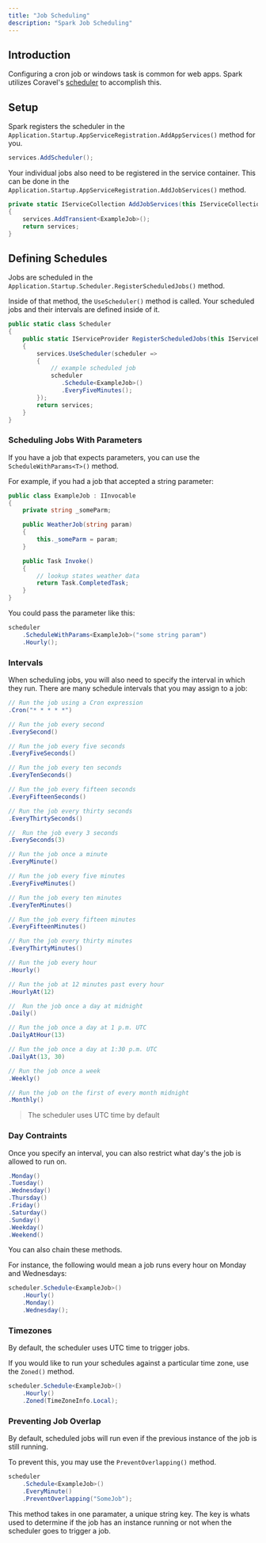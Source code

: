 ```yaml
---
title: "Job Scheduling"
description: "Spark Job Scheduling"
---
```


## Introduction
Configuring a cron job or windows task is common for web apps. Spark utilizes Coravel's [scheduler](https://docs.coravel.net/Scheduler/) to accomplish this.

## Setup
Spark registers the scheduler in the `Application.Startup.AppServiceRegistration.AddAppServices()` method for you.
```csharp
services.AddScheduler();
```

Your individual jobs also need to be registered in the service container. This can be done in the `Application.Startup.AppServiceRegistration.AddJobServices()` method.
```csharp
private static IServiceCollection AddJobServices(this IServiceCollection services)
{
    services.AddTransient<ExampleJob>();
    return services;
}
```

## Defining Schedules
Jobs are scheduled in the `Application.Startup.Scheduler.RegisterScheduledJobs()` method.

Inside of that method, the `UseScheduler()` method is called. Your scheduled jobs and their intervals are defined inside of it.
```csharp
public static class Scheduler
{
    public static IServiceProvider RegisterScheduledJobs(this IServiceProvider services)
    {
        services.UseScheduler(scheduler =>
        {
            // example scheduled job
            scheduler
               .Schedule<ExampleJob>()
               .EveryFiveMinutes();
        });
        return services;
    }
}
```

### Scheduling Jobs With Parameters
If you have a job that expects parameters, you can use the `ScheduleWithParams<T>()` method.

For example, if you had a job that accepted a string parameter:
```csharp 
public class ExampleJob : IInvocable
{
    private string _someParm;

    public WeatherJob(string param)
    {
        this._someParm = param;
    }

    public Task Invoke()
    {
        // lookup states weather data
        return Task.CompletedTask;
    }
}
```

You could pass the parameter like this:
```csharp
scheduler
    .ScheduleWithParams<ExampleJob>("some string param")
    .Hourly();
```

### Intervals
When scheduling jobs, you will also need to specify the interval in which they run. There are many schedule intervals that you may assign to a job:

```csharp
// Run the job using a Cron expression
.Cron("* * * * *")

// Run the job every second
.EverySecond()

// Run the job every five seconds            
.EveryFiveSeconds()

// Run the job every ten seconds
.EveryTenSeconds()

// Run the job every fifteen seconds
.EveryFifteenSeconds()

// Run the job every thirty seconds
.EveryThirtySeconds()

// 	Run the job every 3 seconds
.EverySeconds(3)

// Run the job once a minute
.EveryMinute()

// Run the job every five minutes
.EveryFiveMinutes()

// Run the job every ten minutes
.EveryTenMinutes()

// Run the job every fifteen minutes
.EveryFifteenMinutes()

// Run the job every thirty minutes
.EveryThirtyMinutes()

// Run the job every hour
.Hourly()

// Run the job at 12 minutes past every hour
.HourlyAt(12)

// 	Run the job once a day at midnight
.Daily()

// Run the job once a day at 1 p.m. UTC
.DailyAtHour(13)

// Run the job once a day at 1:30 p.m. UTC
.DailyAt(13, 30)

// Run the job once a week
.Weekly()

// Run the job on the first of every month midnight
.Monthly()
```

>
> The scheduler uses UTC time by default
>

### Day Contraints
Once you specify an interval, you can also restrict what day's the job is allowed to run on.
```csharp
.Monday()
.Tuesday()
.Wednesday()
.Thursday()
.Friday()
.Saturday()
.Sunday()
.Weekday()
.Weekend()
```

You can also chain these methods.

For instance, the following would mean a job runs every hour on Monday and Wednesdays:
```csharp
scheduler.Schedule<ExampleJob>()
    .Hourly()
    .Monday()
    .Wednesday();
```

### Timezones
By default, the scheduler uses UTC time to trigger jobs.

If you would like to run your schedules against a particular time zone, use the `Zoned()` method.
```csharp
scheduler.Schedule<ExampleJob>()
    .Hourly()
    .Zoned(TimeZoneInfo.Local);
```

### Preventing Job Overlap
By default, scheduled jobs will run even if the previous instance of the job is still running.

To prevent this, you may use the `PreventOverlapping()` method.

```csharp
scheduler
    .Schedule<ExampleJob>()
    .EveryMinute()
    .PreventOverlapping("SomeJob");
```

This method takes in one paramater, a unique string key. The key is whats used to determine if the job has an instance running or not when the scheduler goes to trigger a job.
